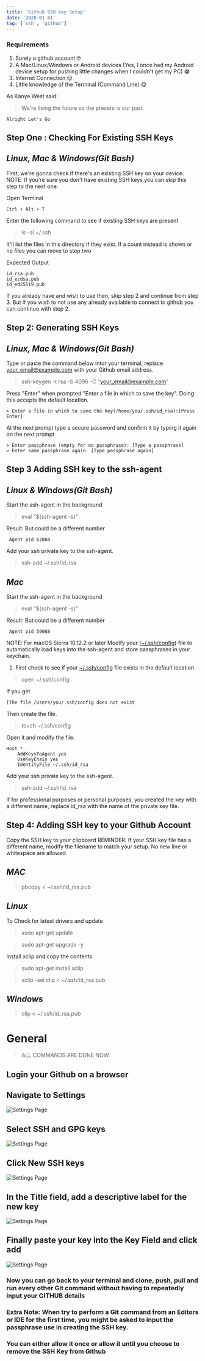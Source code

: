 ```yaml
---
title: 'Github SSH key Setup'
date: '2020-01-01'
tag: ['ssh', 'github']
---
```


### Requirements

1. Surely a github account :nerd_face:
2. A Mac/Linux/Windows or Android devices (Yes, I once had my Android device setup for pushing little changes when I couldn't get my PC) :grin:
3. Internet Connection :relieved:
4. Little knowledge of the Terminal (Command Line) :yum:

As Kanye West said:

> We're living the future so
> the present is our past.

```
Alright Let's Go
```

## Step One : Checking For Existing SSH Keys

## _Linux, Mac & Windows(Git Bash)_

First, we're gonna check if there's an existing SSH key on your device.
NOTE: If you're sure you don't have existing SSH keys you can skip this step to the next one.

Open Terminal

    Ctrl + Alt + T

Enter the following command to see if existing SSH keys are present

> ls -al ~/.ssh

It'll list the files in this directory if they exist.
If a count instead is shown or no files you can move to step two

Expected Output

    id_rsa.pub
    id_ecdsa.pub
    id_ed25519.pub

If you already have and wish to use then, skip step 2 and continue from step 3. But if you wish to not use any already available to connect to github you can continue with step 2.

## Step 2: Generating SSH Keys

## _Linux, Mac & Windows(Git Bash)_

Type or paste the command below intor your terminal, replace your_email@example.com with your Github email address.

> ssh-keygen -t rsa -b 4096 -C "your_email@example.com"

Press "Enter" when prompted "Enter a file in which to save the key".
Doing this accepts the default location.

    > Enter a file in which to save the key(/home/you/.ssh/id_rsa):[Press Enter]

At the next prompt type a secure password and confirm it by typing it again on the next prompt

    > Enter passphrase (empty for no passphrase): [Type a passphrase]
    > Enter same passphrase again: [Type passphrase again]

## Step 3 Adding SSH key to the ssh-agent

## _Linux & Windows(Git Bash)_

Start the ssh-agent in the background

> eval "\$(ssh-agent -s)"

Result: But could be a different number

     Agent pid 67068

Add your ssh private key to the ssh-agent.

> ssh-add ~/.ssh/id_rsa

## _Mac_

Start the ssh-agent in the background

> eval "\$(ssh-agent -s)"

Result: But could be a different number

     Agent pid 59068

NOTE: For macOS Sierra 10.12.2 or later
Modify your ([~/.ssh/config]()) file to automatically load keys into the ssh-agent and store passphrases in your keychain.

1. First check to see if your [~/.ssh/config]() file exists in the default location

> open ~/.ssh/config

If you get

    [The file /Users/you/.ssh/config does not exist

Then create the file.

> touch ~/.ssh/config

Open it and modify the file.

    Host *
        AddKeysToAgent yes
        UseKeyChain yes
        IdentityFile ~/.ssh/id_rsa

Add your ssh private key to the ssh-agent.

> ssh-add ~/.ssh/id_rsa

If for professional purposes or personal purposes, you created the key with a different name, replace id_rsa with the name of the private key file.

## Step 4: Adding SSH key to your Github Account

Copy the SSH key to your clipboard
REMINDER: If your SSH key file has a different name, modify the filename to match your setup. No new line or whitespace are allowed.

## _MAC_

> pbcopy < ~/.ssh/id_rsa.pub

## _Linux_

To Check for latest drivers and update

> sudo apt-get update

> sudo apt-get upgrade -y

Install xclip and copy the contents

> sudo apt-get install xclip

> xclip -sel clip < ~/.ssh/id_rsa.pub

## _Windows_

> clip < ~/.ssh/id_rsa.pub

# General

> ALL COMMANDS ARE DONE NOW.

## Login your Github on a browser

## Navigate to Settings

![Settings Page](./assets/img/Settings.png)

## Select SSH and GPG keys

![Settings Page](./assets/img/sshandgpg.png)

## Click New SSH keys

![Settings Page](./assets/img/addkey.png)

## In the Title field, add a descriptive label for the new key

![Settings Page](./assets/img/title.png)

## Finally paste your key into the Key Field and click add

![Settings Page](./assets/img/keyandsave.png)

### Now you can go back to your terminal and clone, push, pull and run every other Git command without having to repeatedly input your GITHUB details

### Extra Note: When try to perform a Git command from an Editors or IDE for the first time, you might be asked to input the passphrase use in creating the SSH key.

### You can either allow it once or allow it until you choose to remove the SSH Key from Github

